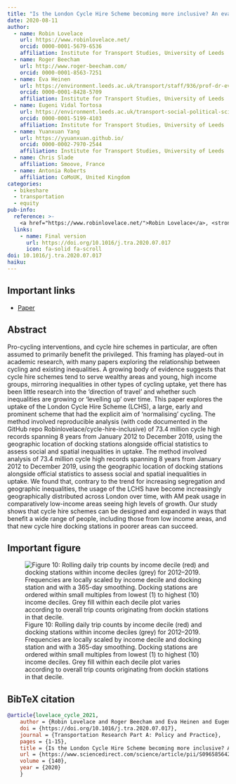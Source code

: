 ```yaml
---
title: "Is the London Cycle Hire Scheme becoming more inclusive? An evaluation of the shifting spatial distribution of uptake based on 70 million trips"
date: 2020-08-11
author:
  - name: Robin Lovelace
    url: https://www.robinlovelace.net/
    orcid: 0000-0001-5679-6536
    affiliation: Institute for Transport Studies, University of Leeds
  - name: Roger Beecham
    url: http://www.roger-beecham.com/
    orcid: 0000-0001-8563-7251
  - name: Eva Heinen
    url: https://environment.leeds.ac.uk/transport/staff/936/prof-dr-eva-heinen
    orcid: 0000-0001-8428-5709
    affiliation: Institute for Transport Studies, University of Leeds
  - name: Eugeni Vidal Tortosa
    url: https://environment.leeds.ac.uk/transport-social-political-sciences/staff/9633/eugeni-vidal-tortosa
    orcid: 0000-0001-5199-4103
    affiliation: Institute for Transport Studies, University of Leeds
  - name: Yuanxuan Yang
    url: https://yyuanxuan.github.io/
    orcid: 0000-0002-7970-2544
    affiliation: Institute for Transport Studies, University of Leeds
  - name: Chris Slade
    affiliation: Smoove, France
  - name: Antonia Roberts
    affiliation: CoMoUK, United Kingdom
categories: 
  - bikeshare
  - transportation
  - equity
pub-info:
  reference: >-
    <a href="https://www.robinlovelace.net/">Robin Lovelace</a>, <strong>Roger Beecham</strong> Eva Heinen, Eugeni Vidal Tortosa, <a href="https://yyuanxuan.github.io/">Yuanxuan Yang</a>, Chris Slade and Antonia Roberts (2020) “Is the London Cycle Hire Scheme becoming more inclusive? An evaluation of the shifting spatial distribution of uptake based on 70 million trips”, <em>Transportation Research Part A: Policy and Practice</em>, doi: <a href="https://doi.org/10.1016/j.tra.2020.07.017"><code>10.1016/j.tra.2020.07.017</code></a>
  links:
    - name: Final version
      url: https://doi.org/10.1016/j.tra.2020.07.017
      icon: fa-solid fa-scroll
doi: 10.1016/j.tra.2020.07.017
haiku:
---
```

## Important links

- [Paper](https://doi.org/10.1016/j.tra.2020.07.017)


## Abstract

Pro-cycling interventions, and cycle hire schemes in particular, are often assumed to primarily benefit the privileged. This framing has played-out in academic research, with many papers exploring the relationship between cycling and existing inequalities. A growing body of evidence suggests that cycle hire schemes tend to serve wealthy areas and young, high income groups, mirroring inequalities in other types of cycling uptake, yet there has been little research into the ‘direction of travel’ and whether such inequalities are growing or ‘levelling up’ over time. This paper explores the uptake of the London Cycle Hire Scheme (LCHS), a large, early and prominent scheme that had the explicit aim of ‘normalising’ cycling. The method involved reproducible analysis (with code documented in the GitHub repo Robinlovelace/cycle-hire-inclusive) of 73.4 million cycle high records spanning 8 years from January 2012 to December 2019, using the geographic location of docking stations alongside official statistics to assess social and spatial inequalities in uptake. The method involved analysis of 73.4 million cycle high records spanning 8 years from January 2012 to December 2019, using the geographic location of docking stations alongside official statistics to assess social and spatial inequalities in uptake. We found that, contrary to the trend for increasing segregation and geographic inequalities, the usage of the LCHS have become increasingly geographically distributed across London over time, with AM peak usage in comparatively low-income areas seeing high levels of growth. Our study shows that cycle hire schemes can be designed and expanded in ways that benefit a wide range of people, including those from low income areas, and that new cycle hire docking stations in poorer areas can succeed.


## Important figure


![Figure 10: Rolling daily trip counts by income decile (red) and docking stations within income deciles (grey) for 2012–2019. Frequencies are locally scaled by income decile and docking station and with a 365-day smoothing. Docking stations are ordered within small multiples from lowest (1) to highest (10) income deciles. Grey fill within each decile plot varies according to overall trip counts originating from dockin stations in that decile.](featured.png)


## BibTeX citation

```bibtex
@article{lovelace_cycle_2021,
	author = {Robin Lovelace and Roger Beecham and Eva Heinen and Eugeni {Vidal Tortosa} and Yuanxuan Yang and Chris Slade and Antonia Roberts},
	doi = {https://doi.org/10.1016/j.tra.2020.07.017},
	journal = {Transportation Research Part A: Policy and Practice},
	pages = {1-15},
	title = {Is the London Cycle Hire Scheme becoming more inclusive? An evaluation of the shifting spatial distribution of uptake based on 70 million trips},
	url = {https://www.sciencedirect.com/science/article/pii/S0965856420306728},
	volume = {140},
	year = {2020}
	}
```







